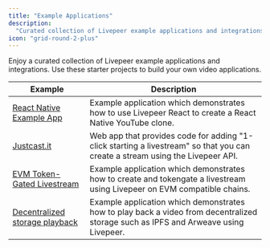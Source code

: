 ```yaml
---
title: "Example Applications"
description:
  "Curated collection of Livepeer example applications and integrations"
icon: "grid-round-2-plus"
---
```


Enjoy a curated collection of Livepeer example applications and integrations.
Use these starter projects to build your own video applications.

| Example                                                                                      | Description                                                                                                                         |
| -------------------------------------------------------------------------------------------- | ----------------------------------------------------------------------------------------------------------------------------------- |
| [React Native Example App](https://github.com/suhailkakar/Livepeer-YouTube)                  | Example application which demonstrates how to use Livepeer React to create a React Native YouTube clone.                            |
| [Justcast.it](https://github.com/victorges/justcast.it)                                      | Web app that provides code for adding "1-click starting a livestream" so that you can create a stream using the Livepeer API.       |
| [EVM Token-Gated Livestream](https://github.com/suhailkakar/Livepeer-EVM-Tokengating)        | Example application which demonstrates how to create and tokengate a livestream using Livepeer on EVM compatible chains.            |
| [Decentralized storage playback](https://github.com/suhailkakar/livepeer-dStorage-playback/) | Example application which demonstrates how to play back a video from decentralized storage such as IPFS and Arweave using Livepeer. |
